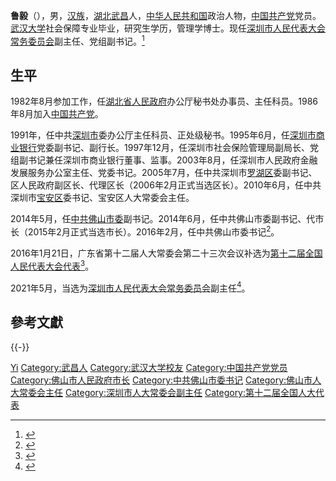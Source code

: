 {{Infobox person
|name=鲁毅
|birth_date={{birth year and age|1964|10}}
|ancestor=[[湖北省|湖北]][[武汉市|武汉]]
|nationality={{PRC}}
|ethnicity=[[汉族|汉族]]
|gender=男
|party={{cpc}}（1986－）
}}

'''鲁毅'''（{{bd|1964年|10月|}}），男，[[汉族|汉族]]，[[湖北|湖北]][[武昌|武昌]]人，[[中华人民共和国|中华人民共和国]]政治人物，[[中国共产党|中国共产党]]党员。[[武汉大学|武汉大学]]社会保障专业毕业，研究生学历，管理学博士。现任[[深圳市人民代表大会常务委员会|深圳市人民代表大会常务委员会]]副主任、党组副书记。<ref>{{cite news|title=代表信息|url= http://210.82.31.1:8084/delegate/viewDelegate.action?dbid=200812303787|accessdate=2016-07-25|newspaper=中国人大网|archive-url=https://web.archive.org/web/20170327202638/http://www.npc.gov.cn/delegate/viewDelegate.action?dbid=200812303787|archive-date=2017-03-27|dead-url=yes}}</ref>

== 生平 ==
1982年8月参加工作，任[[湖北省人民政府|湖北省人民政府]]办公厅秘书处办事员、主任科员。1986年8月加入[[中国共产党|中国共产党]]。

1991年，任中共[[深圳市|深圳市]]委办公厅主任科员、正处级秘书。1995年6月，任[[深圳市商业银行|深圳市商业银行]]党委副书记、副行长。1997年12月，任深圳市社会保险管理局副局长、党组副书记兼任深圳市商业银行董事、监事。2003年8月，任深圳市人民政府金融发展服务办公室主任、党委书记。2005年7月，任中共深圳市[[罗湖区|罗湖区]]委副书记、区人民政府副区长、代理区长（2006年2月正式当选区长）。2010年6月，任中共深圳市[[宝安区|宝安区]]委书记、宝安区人大常委会主任。

2014年5月，任[[中国共产党佛山市委员会|中共佛山市委]]副书记。2014年6月，任中共佛山市委副书记、代市长（2015年2月正式当选市长）。2016年2月，任中共佛山市委书记<ref>{{cite news|title=鲁毅任佛山市委书记 刘悦伦不再担任|url=http://district.ce.cn/newarea/sddy/201602/29/t20160229_9164278.shtml|accessdate=2016-07-25|newspaper=中国经济网}}</ref>。

2016年1月21日，广东省第十二届人大常委会第二十三次会议补选为[[第十二届全国人民代表大会代表|第十二届全国人民代表大会代表]]<ref>{{cite news|title=第十二届全国人民代表大会常务委员会代表资格审查委员会关于个别代表的代表资格的报告（2016年2月26日第十二届全国人民代表大会常务委员会第十九次会议通过）|url=http://www.npc.gov.cn/wxzl/gongbao/2016-06/03/content_1993633.htm|accessdate=2016-07-25|newspaper=中国人大网}}</ref>。

2021年5月，当选为[[深圳市人民代表大会常务委员会|深圳市人民代表大会常务委员会]]副主任<ref>{{cite news|title=骆文智当选深圳市七届人大常委会主任|url= https://www.163.com/dy/article/GAC22N9J05129QAF.html|accessdate=2021-05-19|newspaper=网易}}</ref>。

==參考文獻==
{{reflist}}

{{-}}
{{start box}}
{{s-ppo|cpc}}
{{s-before|[[刘悦伦|刘悦伦]]}}
{{s-title|[[中国共产党佛山市委员会|中国共产党佛山市委员会]]书记|2016年2月－2021年5月}}
{{s-after|[[郑轲|郑轲]]}}
{{s-par|prc-lpc}}
{{s-before|[[刘悦伦|刘悦伦]]}}
{{s-title|[[佛山市人民代表大会常务委员会|佛山市人民代表大会常务委员会]]主任|2016年4月－2021年5月}}
{{s-after|[[郑轲|郑轲]]}}
{{s-gov|prc}}
{{s-before|[[刘悦伦|刘悦伦]]}}
{{s-title|[[佛山市人民政府|佛山市人民政府]]市长|2014年6月－2016年4月}}
{{s-after|[[朱伟_(1968年)|朱伟]]}}
{{end box}}

{{Authority control}}
{{DEFAULTSORT:Lu}}
[[Category:鲁姓|Yi]]
[[Category:武昌人|Category:武昌人]]
[[Category:武汉大学校友|Category:武汉大学校友]]
[[Category:中国共产党党员|Category:中国共产党党员]]
[[Category:佛山市人民政府市长|Category:佛山市人民政府市长]]
[[Category:中共佛山市委书记|Category:中共佛山市委书记]]
[[Category:佛山市人大常委会主任|Category:佛山市人大常委会主任]]
[[Category:深圳市人大常委会副主任|Category:深圳市人大常委会副主任]]
[[Category:第十二届全国人大代表|Category:第十二届全国人大代表]]